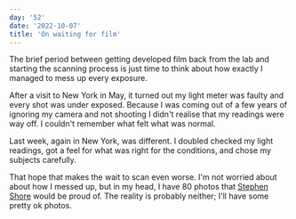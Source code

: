 ```yaml
---
day: '52'
date: '2022-10-07'
title: 'On waiting for film'
---
```


The brief period between getting developed film back from the lab and starting the scanning process is just time to think about how exactly I managed to mess up every exposure.

After a visit to New York in May, it turned out my light meter was faulty and every shot was under exposed. Because I was coming out of a few years of ignoring my camera and not shooting I didn't realise that my readings were way off. I couldn't remember what felt what was normal.

Last week, again in New York, was different. I doubled checked my light readings, got a feel for what was right for the conditions, and chose my subjects carefully.

That hope that makes the wait to scan even worse. I'm not worried about about how I messed up, but in my head, I have 80 photos that [Stephen Shore](http://stephenshore.net/) would be proud of. The reality is probably neither; I'll have some pretty ok photos.
